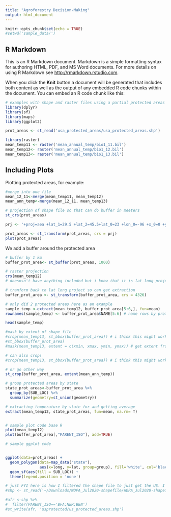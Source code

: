 ```yaml
---
title: "Agroforestry Decision-Making"
output: html_document
---
```


```r
knitr::opts_chunk$set(echo = TRUE)
#setwd('sample_data/')
```

## R Markdown

This is an R Markdown document. Markdown is a simple formatting syntax for authoring HTML, PDF, and MS Word documents. For more details on using R Markdown see <http://rmarkdown.rstudio.com>.

When you click the **Knit** button a document will be generated that includes both content as well as the output of any embedded R code chunks within the document. You can embed an R code chunk like this:

```r
# examples with shape and raster files using a partial protected areas shape file and raster for mean annual temperature in the US
library(dplyr)
library(sf)
library(maps)
library(ggplot2)

prot_areas <- st_read('usa_protected_areas/usa_protected_areas.shp')

library(raster)
mean_temp11 <- raster('mean_annual_temp/bio1_11.bil')
mean_temp12<- raster('mean_annual_temp/bio1_12.bil')
mean_temp13<- raster('mean_annual_temp/bio1_13.bil')

```

## Including Plots

Plotting protected areas, for example:

```r
#merge into one file
mean_12_11<-merge(mean_temp11, mean_temp12)
mean_ann_temp<-merge(mean_12_11, mean_temp13)

# projection of shape file so that can do buffer in meeters
st_crs(prot_areas)

prj <- '+proj=aea +lat_1=29.5 +lat_2=45.5+lat_0=23 +lon_0=-96 +x_0=0 +y_0=0 +ellps=GRS80 +towgs84=0,0,0,0,0,0,0+units=m +no_defs'

prot_areas <- st_transform(prot_areas, crs = prj)
plot(prot_areas)
```

We add a buffer around the protected area

```r
# buffer by 1 km
buffer_prot_area<- st_buffer(prot_areas, 1000)

# raster projection
crs(mean_temp12)
# doesnsn't have anything included but i know that it is lat long projection

# tranform back to lat long project so can get extraction
buffer_prot_area <- st_transform(buffer_prot_area, crs = 4326)

# only did 2 protected areas here as an example
sample_temp <-extract(mean_temp12, buffer_prot_area[5:6,], fun=mean)
rownames(sample_temp) <- buffer_prot_area$NAME[5:6] # name rows by protected area

head(sample_temp)
```


```r
#mask by extent of shape file 
#crop(mean_temp13, st_bbox(buffer_prot_area)) # i think this might work?
#st_bbox(buffer_prot_area)
#mask(mean_temp13, extent = c(xmin, xmax, ymin, ymax)) # get extent from bbox

# can also crop!
#crop(mean_temp13, st_bbox(buffer_prot_area)) # i think this might work?

# or go other way
st_crop(buffer_prot_area, extent(mean_ann_temp))

# group protected areas by state
state_prot_areas<-buffer_prot_area %>%
  group_by(SUB_LOC) %>%
  summarize(geometry=st_union(geometry))

# extracting temperature by state for and getting average
extract(mean_temp12, state_prot_areas, fun=mean, na.rm= T)


# sample plot code base R
plot(mean_temp12)
plot(buffer_prot_area[,"PARENT_ISO"], add=TRUE)
```


```r

# sample ggplot code


ggplot(data=prot_areas) +
  geom_polygon(data=map_data("state"), 
               aes(x=long, y=lat, group=group), fill='white', col='black') +
  geom_sf(aes(fill = SUB_LOC)) +
  theme(legend.position = 'none')

# just FYI here is how I filtered the shape file to just get the US. I just downloaded the shp files from wdpa website. 
#shp <- st_read('~/Downloads/WDPA_Jul2020-shapefile/WDPA_Jul2020-shapefile0/WDPA_Jul2020-shapefile-polygons.shp', stringsAsFactors=FALSE)

#afr <-shp %>%
#  filter(PARENT_ISO=='BFA;NER;BEN')
#st_write(afr, 'usprotected/us_protected_areas.shp')

```

